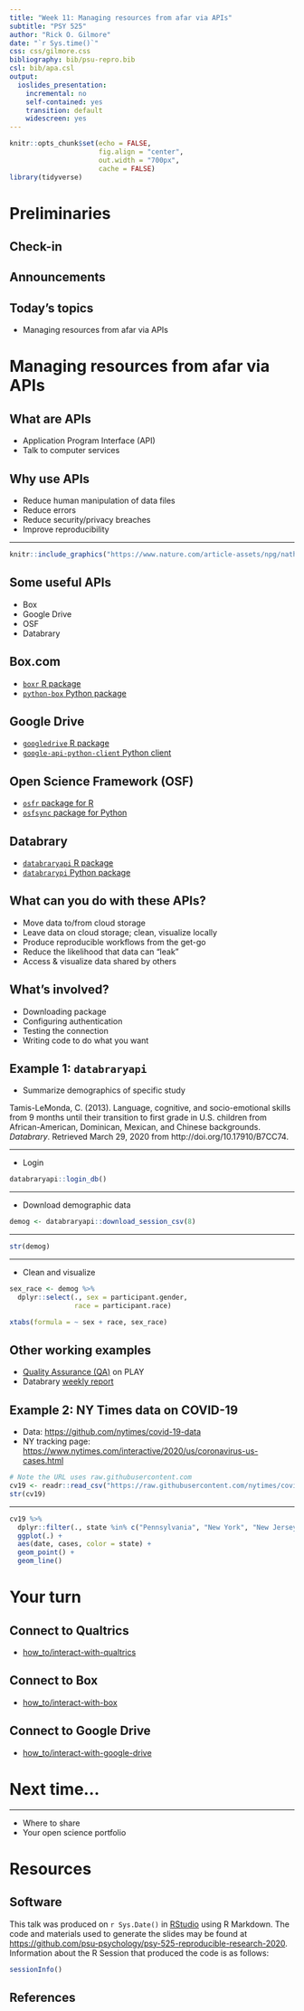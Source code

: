 ```yaml
---
title: "Week 11: Managing resources from afar via APIs"
subtitle: "PSY 525"
author: "Rick O. Gilmore"
date: "`r Sys.time()`"
css: css/gilmore.css
bibliography: bib/psu-repro.bib
csl: bib/apa.csl
output:
  ioslides_presentation:
    incremental: no
    self-contained: yes
    transition: default
    widescreen: yes
---
```


```r
knitr::opts_chunk$set(echo = FALSE, 
                      fig.align = "center",
                      out.width = "700px",
                      cache = FALSE)
library(tidyverse)
```

<!-- Scrolling slides -->
<!-- http://stackoverflow.com/q/38260799 -->
<style>
slides > slide { overflow: scroll; }
slides > slide:not(.nobackground):before {
  background: none;
  }
slides > slide:not(.nobackground):after {
  content: '';
  background: none;
  }
}
</style>

# Preliminaries

## Check-in

## Announcements

## Today's topics

- Managing resources from afar via APIs 

# Managing resources from afar via APIs

## What are APIs

- Application Program Interface (API)
- Talk to computer services

## Why use APIs

- Reduce human manipulation of data files
- Reduce errors
- Reduce security/privacy breaches
- Improve reproducibility

---

```r
knitr::include_graphics("https://www.nature.com/article-assets/npg/nathumbehav/2017/s41562-016-0021/images_hires/w926/s41562-016-0021-f1.jpg")
```

## Some useful APIs

- Box
- Google Drive
- OSF
- Databrary

## Box.com

- [`boxr` R package](https://r-box.github.io/boxr/)
- [`python-box` Python package](https://pypi.org/project/python-box/)

## Google Drive

- [`googledrive` R package](https://googledrive.tidyverse.org/)
- [`google-api-python-client` Python client](https://github.com/googleapis/google-api-python-client)

## Open Science Framework (OSF)

- [`osfr` package for R](https://github.com/ropensci/osfr)
- [`osfsync` package for Python](https://github.com/osfclient/osfclient)

## Databrary

- [`databraryapi` R package](https://github.com/PLAY-behaviorome/databraryapi)
- [`databrarypi` Python package](https://github.com/PLAY-behaviorome/databrarypi)

## What can you do with these APIs?

- Move data to/from cloud storage
- Leave data on cloud storage; clean, visualize locally
- Produce reproducible workflows from the get-go
- Reduce the likelihood that data can "leak"
- Access & visualize data shared by others

## What's involved?

- Downloading package
- Configuring authentication
- Testing the connection
- Writing code to do what you want

## Example 1: `databraryapi`

- Summarize demographics of specific study

<p class='citation'>
Tamis-LeMonda, C. (2013). Language, cognitive, and socio-emotional skills from 9 months until their transition to first grade in U.S. children from African-American, Dominican, Mexican, and Chinese backgrounds. *Databrary*. Retrieved March 29, 2020 from http://doi.org/10.17910/B7CC74.
</p>

---

- Login

```r
databraryapi::login_db()
```

---

- Download demographic data

```r
demog <- databraryapi::download_session_csv(8)
```

---

```r
str(demog)
```

---

- Clean and visualize

```r
sex_race <- demog %>%
  dplyr::select(., sex = participant.gender,
                race = participant.race)

xtabs(formula = ~ sex + race, sex_race)
```

## Other working examples

- [Quality Assurance (QA)](https://github.com/PLAY-behaviorome/workflow/tree/master/session_qa_reports) on PLAY
- Databrary [weekly report](https://gilmore-lab.github.io/databrary-analytics/weekly/databrary_weekly_report.html)

## Example 2: NY Times data on COVID-19

- Data: <https://github.com/nytimes/covid-19-data>
- NY tracking page: <https://www.nytimes.com/interactive/2020/us/coronavirus-us-cases.html>

```r
# Note the URL uses raw.githubusercontent.com
cv19 <- readr::read_csv("https://raw.githubusercontent.com/nytimes/covid-19-data/master/us-states.csv")
str(cv19)
```

---

```r
cv19 %>%
  dplyr::filter(., state %in% c("Pennsylvania", "New York", "New Jersey", "Maryland", "Ohio", "West Virginia", "Delaware")) %>%
  ggplot(.) +
  aes(date, cases, color = state) +
  geom_point() +
  geom_line()
```

# Your turn

## Connect to Qualtrics

- [how_to/interact-with-qualtrics](../how_to/interact-with-qualtrics.html)

## Connect to Box

- [how_to/interact-with-box](../how_to/interact-with-box.html)

## Connect to Google Drive

- [how_to/interact-with-google-drive](../how_to/interact-with-google-drive.html)

# Next time...

---

- Where to share
- Your open science portfolio

# Resources

## Software

This talk was produced on `r Sys.Date()` in [RStudio](http://rstudio.com) using R Markdown.
The code and materials used to generate the slides may be found at <https://github.com/psu-psychology/psy-525-reproducible-research-2020>.
Information about the R Session that produced the code is as follows:
```r
sessionInfo()
```

## References